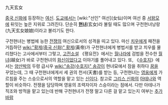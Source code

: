 九天玄女

[[중국 신화]]에 등장하는 [[여신]]. [[도교]]에서는 [wiki:"선인" 여선](女仙)이며 여선 중 [[서왕모]]에 뒤잇는 높은 지위로 그려진다. 단순히 '''[[현녀]]'''(玄女)라 불릴 때도 많으며 구천현녀낭랑(九天玄女娘娘)이라고 불리기도 한다.

구천현녀는 병법에 능한 [[전쟁]]의 여신으로서의 성격을 띠고 있다. 마신 [[치우]]에게 패전을 거듭하던 [[wiki:"황제(중국 신화)" 황제]](黃帝)가 구천현녀에게 병법서를 받고 치우를 물리쳤다는 고사에서부터 그렇고, [[고전소설]] 《평요전》에서는 [[월]]나라에 검법을 전수한 [[월녀]](越女)가 바로 구천현녀의 [[화신]]이었다고 이야기를 풀어내고 있다. 또, 《[[수호지]]》에서는 [[양산박]]의 두령 급시우 [[wiki:"송강(수호지)" 송강]]이 현녀묘에서 잠을 취하다 [[꿈]]을 꾸었는데, 그 때 구천현녀에게서 세 권의 천서(天書)를 받는 등, 구천현녀는 [[영웅]]에게 가르침을 주는 스승으로서의 역할을 맡고 있는 [[신]]이다. 참고로 [[그리스 신화]]의 [[아테나]]와 역할이 비슷하다. 전쟁을 담당하며 영웅의 조력자이자 스승이라는 점에서. 다만 아테나가 직조와 방적을 맡고 있는데 반해 구천현녀가 전쟁 말고 다른 걸 맡고 있는지 여부는 [[추가바람]]

